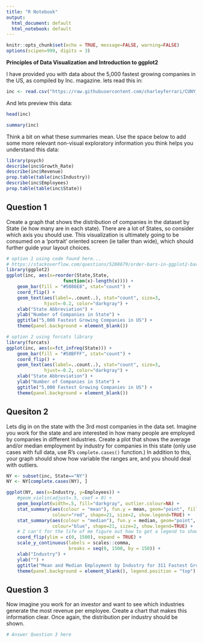 ```yaml
---
title: "R Notebook"
output:
  html_document: default
  html_notebook: default
---
```


```r
knitr::opts_chunk$set(echo = TRUE, message=FALSE, warning=FALSE)
options(scipen=999, digits = 3)
```

**Principles of Data Visualization and Introduction to ggplot2**

I have provided you with data about the 5,000 fastest growing companies in the US, as compiled by Inc. magazine. lets read this in:

```r
inc <- read.csv("https://raw.githubusercontent.com/charleyferrari/CUNY_DATA_608/master/module1/Data/inc5000_data.csv", header= TRUE)
```

And lets preview this data:

```r
head(inc)
```
```r
summary(inc)
```

Think a bit on what these summaries mean. Use the space below to add some more relevant non-visual exploratory information you think helps you understand this data:

```r
library(psych)
describe(inc$Growth_Rate)
describe(inc$Revenue)
prop.table(table(inc$Industry))
describe(inc$Employees)
prop.table(table(inc$State))

```

## Question 1

Create a graph that shows the distribution of companies in the dataset by State (ie how many are in each state). There are a lot of States, so consider which axis you should use. This visualization is ultimately going to be consumed on a 'portrait' oriented screen (ie taller than wide), which should further guide your layout choices.

```r
# option 1 using code found here...
# https://stackoverflow.com/questions/5208679/order-bars-in-ggplot2-bar-graph
library(ggplot2)
ggplot(inc, aes(x=reorder(State,State,
                     function(x)-length(x)))) + 
    geom_bar(fill = "#5086E8", stat="count") +
    coord_flip() +
    geom_text(aes(label=..count..), stat="count", size=3, 
              hjust=-0.2, color="darkgray") +
    xlab("State Abbreviation") +
    ylab("Number of Companies in State") +
    ggtitle("5,000 Fastest Growing Companies in US") + 
    theme(panel.background = element_blank())
```

```r
# option 2 using forcats library
library(forcats)
ggplot(inc, aes(x=fct_infreq(State))) + 
    geom_bar(fill = "#58BFFF", stat="count") +
    coord_flip() +
    geom_text(aes(label=..count..), stat="count", size=3, 
              hjust=-0.2, color="darkgray") +
    xlab("State Abbreviation") +
    ylab("Number of Companies in State") +
    ggtitle("5,000 Fastest Growing Companies in US") + 
    theme(panel.background = element_blank())
```

## Quesiton 2

Lets dig in on the state with the 3rd most companies in the data set. Imagine you work for the state and are interested in how many people are employed by companies in different industries. Create a plot that shows the average and/or median employment by industry for companies in this state (only use cases with full data, use R's `complete.cases()` function.) In addition to this, your graph should show how variable the ranges are, and you should deal with outliers.

```r
NY <- subset(inc, State=="NY")
NY <- NY[complete.cases(NY), ]

ggplot(NY, aes(x=Industry, y=Employees)) + 
    #geom_violin(adjust=.5, coef = 0) +
    geom_boxplot(width=.5, fill="darkgray", outlier.colour=NA) +
    stat_summary(aes(colour = "mean"), fun.y = mean, geom="point", fill="red", 
                 colour="red", shape=21, size=2, show.legend=TRUE) +
    stat_summary(aes(colour = "median"), fun.y = median, geom="point", fill="blue", 
                 colour="blue", shape=21, size=2, show.legend=TRUE) +
    # I can't for the life of me figure out how to get a legend to show what the colored points represent  :-(
    coord_flip(ylim = c(0, 1500), expand = TRUE) +   
    scale_y_continuous(labels = scales::comma,
                       breaks = seq(0, 1500, by = 150)) +
    xlab("Industry") +
    ylab("") +
    ggtitle("Mean and Median Employment by Industry for 311 Fastest Growing Companies in NY") + 
    theme(panel.background = element_blank(), legend.position = "top")
```

## Question 3

Now imagine you work for an investor and want to see which industries generate the most revenue per employee. Create a chart that makes this information clear. Once again, the distribution per industry should be shown.

```r

# Answer Question 3 here

```


